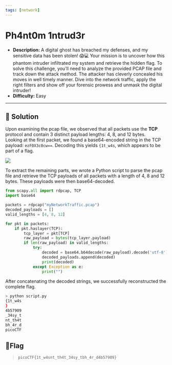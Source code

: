 ---
tags: [network]
---
# Ph4nt0m 1ntrud3r
- **Description:** A digital ghost has breached my defenses, and my sensitive data has been stolen! 😱💻 Your mission is to uncover how this phantom intruder infiltrated my system and retrieve the hidden flag.
To solve this challenge, you'll need to analyze the provided PCAP file and track down the attack method. The attacker has cleverly concealed his moves in well timely manner. Dive into the network traffic, apply the right filters and show off your forensic prowess and unmask the digital intruder!
- **Difficulty:** Easy

---

## 🔎 Solution
Upon examining the pcap file, we observed that all packets use the **TCP** protocol and contain 3 distinct payload lengths: 4, 8, and 12 bytes.  
Looking at the first packet, we found a base64-encoded string in the TCP payload: `ezF0X3c0cw==`. Decoding this yields `{1t_w4s`, which appears to be part of a flag.
<div style={{ width: '100%', margin: '0 auto' }}>
  <img src={require("./packet1.png").default} style={{ width: '100%', height: 'auto' }} />
</div>

To extract the remaining parts, we wrote a Python script to parse the pcap file and retrieve the TCP payloads of all packets with a length of 4, 8 and 12 bytes.
These payloads were then base64-decoded.
```python 
from scapy.all import rdpcap, TCP
import base64

packets = rdpcap("myNetworkTraffic.pcap")
decoded_payloads = []
valid_lengths = [4, 8, 12]

for pkt in packets:
    if pkt.haslayer(TCP):
        tcp_layer = pkt[TCP]
        raw_payload = bytes(tcp_layer.payload)
        if len(raw_payload) in valid_lengths:
            try:
                decoded = base64.b64decode(raw_payload).decode('utf-8')
                decoded_payloads.append(decoded)
                print(decoded) 
            except Exception as e:
                print("")
```

After concatenating the decoded strings, we successfully reconstructed the complete flag.
```bash
> python script.py  
{1t_w4s
}
4b57909
_34sy_t
nt_th4t
bh_4r_d
picoCTF
```

## 🚩Flag
> `picoCTF{1t_w4snt_th4t_34sy_tbh_4r_d4b57909}`
